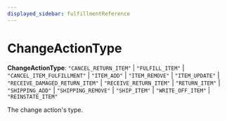 ```yaml
---
displayed_sidebar: fulfillmentReference
---
```



# ChangeActionType

 **ChangeActionType**: `"CANCEL_RETURN_ITEM"` \| `"FULFILL_ITEM"` \| `"CANCEL_ITEM_FULFILLMENT"` \| `"ITEM_ADD"` \| `"ITEM_REMOVE"` \| `"ITEM_UPDATE"` \| `"RECEIVE_DAMAGED_RETURN_ITEM"` \| `"RECEIVE_RETURN_ITEM"` \| `"RETURN_ITEM"` \| `"SHIPPING_ADD"` \| `"SHIPPING_REMOVE"` \| `"SHIP_ITEM"` \| `"WRITE_OFF_ITEM"` \| `"REINSTATE_ITEM"`

The change action's type.
